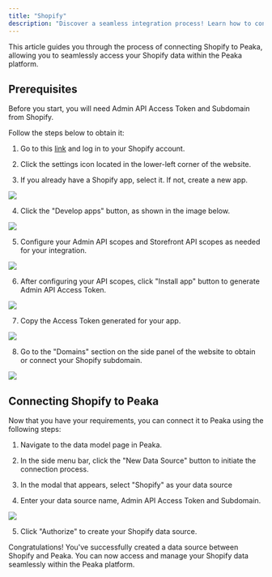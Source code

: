```yaml
---
title: "Shopify"
description: "Discover a seamless integration process! Learn how to connect Shopify to Peaka effortlessly for streamlined transactions."
---
```


This article guides you through the process of connecting Shopify to Peaka, allowing you to seamlessly access your Shopify data within the Peaka platform.

## Prerequisites

Before you start, you will need Admin API Access Token and Subdomain from Shopify.

Follow the steps below to obtain it:

1. Go to this [link](https://www.shopify.com/) and log in to your Shopify account.

2. Click the settings icon located in the lower-left corner of the website.

3. If you already have a Shopify app, select it. If not, create a new app.

<img src="https://cdn.peaka.com/integrations/shopify-1.png" />

4. Click the "Develop apps" button, as shown in the image below.

<img src="https://cdn.peaka.com/integrations/shopify-2.png" />

5. Configure your Admin API scopes and Storefront API scopes as needed for your integration.

<img src="https://cdn.peaka.com/integrations/shopify-3.png" />

6. After configuring your API scopes, click "Install app" button to generate Admin API Access Token.

<img src="https://cdn.peaka.com/integrations/shopify-4.png" />

7. Copy the Access Token generated for your app.

<img src="https://cdn.peaka.com/integrations/shopify-5.png" />

8. Go to the "Domains" section on the side panel of the website to obtain or connect your Shopify subdomain.

<img src="https://cdn.peaka.com/integrations/shopify-6.png" />

## Connecting Shopify to Peaka

Now that you have your requirements, you can connect it to Peaka using the following steps:

1. Navigate to the data model page in Peaka.

2. In the side menu bar, click the "New Data Source" button to initiate the connection process.

3. In the modal that appears, select "Shopify" as your data source

4. Enter your data source name, Admin API Access Token and Subdomain.

<img src="https://cdn.peaka.com/integrations/shopify-7.png" />

5. Click "Authorize" to create your Shopify data source.

Congratulations! You've successfully created a data source between Shopify and Peaka. You can now access and manage your Shopify data seamlessly within the Peaka platform.
